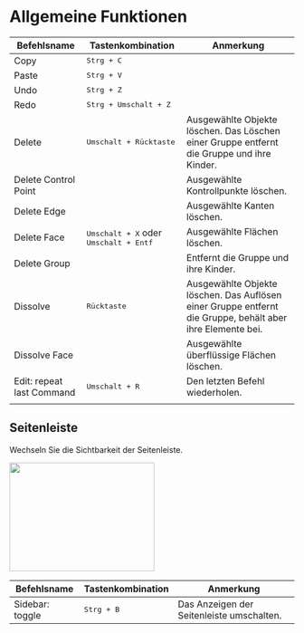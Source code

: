 
# Allgemeine Funktionen

| Befehlsname               | Tastenkombination                                         | Anmerkung                                                                                                  |
| ------------------------- | --------------------------------------------------------- | ---------------------------------------------------------------------------------------------------------- |
| Copy                      | <kbd>Strg + C</kbd>                                       |                                                                                                            |
| Paste                     | <kbd>Strg + V</kbd>                                       |                                                                                                            |
| Undo                      | <kbd>Strg + Z</kbd>                                       |                                                                                                            |
| Redo                      | <kbd>Strg + Umschalt + Z</kbd>                            |                                                                                                            |
| Delete                    | <kbd>Umschalt + Rücktaste</kbd>                           | Ausgewählte Objekte löschen. Das Löschen einer Gruppe entfernt die Gruppe und ihre Kinder.                 |
| Delete Control Point      |                                                           | Ausgewählte Kontrollpunkte löschen.                                                                        |
| Delete Edge               |                                                           | Ausgewählte Kanten löschen.                                                                                |
| Delete Face               | <kbd>Umschalt + X</kbd> oder <kbd>Umschalt + Entf</kbd> | Ausgewählte Flächen löschen.                                                                               |
| Delete Group              |                                                           | Entfernt die Gruppe und ihre Kinder.                                                                       |
| Dissolve                  | <kbd>Rücktaste</kbd>                                      | Ausgewählte Objekte löschen. Das Auflösen einer Gruppe entfernt die Gruppe, behält aber ihre Elemente bei. |
| Dissolve Face             |                                                           | Ausgewählte überflüssige Flächen löschen.                                                                  |
| Edit: repeat last Command | <kbd>Umschalt + R</kbd>                                   | Den letzten Befehl wiederholen.                                                                            |
|                           |                                                           |                                                                                                            |

## Seitenleiste

Wechseln Sie die Sichtbarkeit der Seitenleiste.

<Image src="/img/sidebar.png" width="256" height="192"/>

| Befehlsname       | Tastenkombination          | Anmerkung                                 |
| ----------------- | -------------------------- | ------------------------------------------ |
| Sidebar: toggle   | <kbd>Strg + B</kbd>        | Das Anzeigen der Seitenleiste umschalten.  |